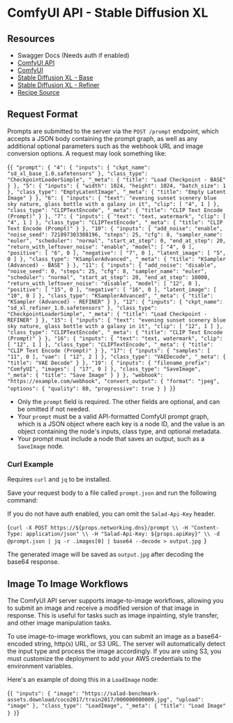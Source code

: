 # ComfyUI API - Stable Diffusion XL


## Resources

- <Link url={`https://${props.networking.dns}/docs`}>Swagger Docs</Link> (Needs auth if enabled)
- [ComfyUI API](https://github.com/SaladTechnologies/comfyui-api)
- [ComfyUI](https://github.com/comfyanonymous/ComfyUI/)
- [Stable Diffusion XL - Base](https://huggingface.co/stabilityai/stable-diffusion-xl-base-1.0)
- [Stable Diffusion XL - Refiner](https://huggingface.co/stabilityai/stable-diffusion-xl-refiner-1.0)
- [Recipe Source](https://github.com/SaladTechnologies/salad-recipes/tree/master/src/sdxl-with-refiner-comfyui)

## Request Format

Prompts are submitted to the server via the `POST /prompt` endpoint, which accepts a JSON body containing the prompt graph, as well as any additional optional parameters such as the webhook URL and image conversion options. A request may look something like:

<CodeBlock language="json">{`{
    "prompt": {
        "4": {
            "inputs": {
                "ckpt_name": "sd_xl_base_1.0.safetensors"
            },
            "class_type": "CheckpointLoaderSimple",
            "_meta": {
                "title": "Load Checkpoint - BASE"
            }
        },
        "5": {
            "inputs": {
                "width": 1024,
                "height": 1024,
                "batch_size": 1
            },
            "class_type": "EmptyLatentImage",
            "_meta": {
                "title": "Empty Latent Image"
            }
        },
        "6": {
            "inputs": {
                "text": "evening sunset scenery blue sky nature, glass bottle with a galaxy in it",
                "clip": [
                    "4",
                    1
                ]
            },
            "class_type": "CLIPTextEncode",
            "_meta": {
                "title": "CLIP Text Encode (Prompt)"
            }
        },
        "7": {
            "inputs": {
                "text": "text, watermark",
                "clip": [
                    "4",
                    1
                ]
            },
            "class_type": "CLIPTextEncode",
            "_meta": {
                "title": "CLIP Text Encode (Prompt)"
            }
        },
        "10": {
            "inputs": {
                "add_noise": "enable",
                "noise_seed": 721897303308196,
                "steps": 25,
                "cfg": 8,
                "sampler_name": "euler",
                "scheduler": "normal",
                "start_at_step": 0,
                "end_at_step": 20,
                "return_with_leftover_noise": "enable",
                "model": [
                    "4",
                    0
                ],
                "positive": [
                    "6",
                    0
                ],
                "negative": [
                    "7",
                    0
                ],
                "latent_image": [
                    "5",
                    0
                ]
            },
            "class_type": "KSamplerAdvanced",
            "_meta": {
                "title": "KSampler (Advanced) - BASE"
            }
        },
        "11": {
            "inputs": {
                "add_noise": "disable",
                "noise_seed": 0,
                "steps": 25,
                "cfg": 8,
                "sampler_name": "euler",
                "scheduler": "normal",
                "start_at_step": 20,
                "end_at_step": 10000,
                "return_with_leftover_noise": "disable",
                "model": [
                    "12",
                    0
                ],
                "positive": [
                    "15",
                    0
                ],
                "negative": [
                    "16",
                    0
                ],
                "latent_image": [
                    "10",
                    0
                ]
            },
            "class_type": "KSamplerAdvanced",
            "_meta": {
                "title": "KSampler (Advanced) - REFINER"
            }
        },
        "12": {
            "inputs": {
                "ckpt_name": "sd_xl_refiner_1.0.safetensors"
            },
            "class_type": "CheckpointLoaderSimple",
            "_meta": {
                "title": "Load Checkpoint - REFINER"
            }
        },
        "15": {
            "inputs": {
                "text": "evening sunset scenery blue sky nature, glass bottle with a galaxy in it",
                "clip": [
                    "12",
                    1
                ]
            },
            "class_type": "CLIPTextEncode",
            "_meta": {
                "title": "CLIP Text Encode (Prompt)"
            }
        },
        "16": {
            "inputs": {
                "text": "text, watermark",
                "clip": [
                    "12",
                    1
                ]
            },
            "class_type": "CLIPTextEncode",
            "_meta": {
                "title": "CLIP Text Encode (Prompt)"
            }
        },
        "17": {
            "inputs": {
                "samples": [
                    "11",
                    0
                ],
                "vae": [
                    "12",
                    2
                ]
            },
            "class_type": "VAEDecode",
            "_meta": {
                "title": "VAE Decode"
            }
        },
        "19": {
            "inputs": {
                "filename_prefix": "ComfyUI",
                "images": [
                    "17",
                    0
                ]
            },
            "class_type": "SaveImage",
            "_meta": {
                "title": "Save Image"
            }
        }
    },
    "webhook": "https://example.com/webhook",
    "convert_output": {
        "format": "jpeg",
        "options": {
            "quality": 80,
            "progressive": true
        }
    }
}`}</CodeBlock>


- Only the `prompt` field is required. The other fields are optional, and can be omitted if not needed.
- Your `prompt` must be a valid API-formatted ComfyUI prompt graph, which is a JSON object where each key is a node ID, and the value is an object containing the node's inputs, class type, and optional metadata.
- Your prompt must include a node that saves an output, such as a `SaveImage` node.

### Curl Example

<Callout variation="note">Requires `curl` and `jq` to be installed.</Callout>

Save your request body to a file called `prompt.json` and run the following command:

<Callout variation="note">If you do not have auth enabled, you can omit the `Salad-Api-Key` header.</Callout>

<CodeBlock language="bash">{`curl -X POST https://${props.networking.dns}/prompt \\
  -H "Content-Type: application/json" \\
  -H "Salad-Api-Key: ${props.apiKey}" \\
  -d @prompt.json | jq -r .images[0] | base64 --decode > output.jpg
`}</CodeBlock>

The generated image will be saved as `output.jpg` after decoding the base64 response.

## Image To Image Workflows

The ComfyUI API server supports image-to-image workflows, allowing you to submit an image and receive a modified version of that image in response. This is useful for tasks such as image inpainting, style transfer, and other image manipulation tasks.

To use image-to-image workflows, you can submit an image as a base64-encoded string, http(s) URL, or S3 URL. The server will automatically detect the input type and process the image accordingly. If you are using S3, you must customize the deployment to add your AWS credentials to the environment variables.

Here's an example of doing this in a `LoadImage` node:

<CodeBlock language="json">{`{
  "inputs": {
    "image": "https://salad-benchmark-assets.download/coco2017/train2017/000000000009.jpg",
    "upload": "image"
  },
  "class_type": "LoadImage",
  "_meta": {
    "title": "Load Image"
  }
}`}</CodeBlock>
